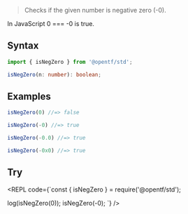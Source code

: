 
> Checks if the given number is negative zero (-0).

<Callout type="info">
In JavaScript 0 === -0 is true.
</Callout>

## Syntax

```ts
import { isNegZero } from '@opentf/std';

isNegZero(n: number): boolean;
```

## Examples

```ts
isNegZero(0) //=> false

isNegZero(-0) //=> true

isNegZero(-0.0) //=> true

isNegZero(-0x0) //=> true
```

## Try

<REPL code={`const { isNegZero } = require('@opentf/std');

log(isNegZero(0));
isNegZero(-0);
`} />